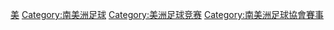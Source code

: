[[Category:國際俱樂部足球賽事|美‎]]
[[Category:南美洲足球|Category:南美洲足球]]
[[Category:美洲足球竞赛|Category:美洲足球竞赛]]
[[Category:南美洲足球協會賽事|Category:南美洲足球協會賽事]]